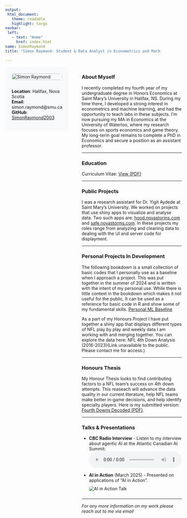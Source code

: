 ```yaml
---
output: 
 html_document:
   theme: readable
   highlight: tango
navbar:
 left:
   - text: "Home"
     href: index.html
name: SimonRaymond
title: "Simon Raymond: Student & Data Analyst in Econometrics and Machine Learning"

---
```


<style>
.main-container {
 max-width: 1400px !important;
 margin-left: auto;
 margin-right: auto;
 padding: 1em;
}
.custom-container {
 display: grid;
 grid-template-columns: 3fr 7fr;
 gap: 2em;
 width: 100%;
}
.side-panel {
 background-color: #f8f9fa;
 padding: 1.5em;
 border-radius: 8px;
 position: sticky;
 top: 2em;
 height: fit-content;
 margin-left: 0;
}
.profile-img {
 width: 100%;
 border-radius: 8px;
 margin-bottom: 1em;
}
.main-content {
 padding-left: 1em;
}
.contact-info {
 margin-top: 1em;
}
</style>

<div class="custom-container">
<div class="side-panel">
<img src="Photo.jpeg" alt="Simon Raymond" class="profile-img">
<div class="contact-info">
**Location**: Halifax, Nova Scotia  
**Email**: simon.raymond@smu.ca  
**GitHub**: [SimonRaymond2003](https://github.com/SimonRaymond2003)
</div>
</div>
<div class="main-content">

### About Myself
I recently completed my fourth year of my undergraduate degree in Honors Economics at Saint Mary's University in Halifax, NS. During my time there, I developed a strong interest in econometrics and machine learning, and had the opportunity to teach labs in these subjects. I'm now pursuing my MA in Economics at the University of Waterloo, where my research focuses on sports economics and game theory. My long-term goal remains to complete a PhD in Economics and secure a position as an assistant professor.

------------------

### Education
Curriculum Vitae: [View (PDF)](CV_PDF.pdf)

------------------

### Public Projects
I was a research assistant for Dr. Yigit Aydede at Saint Mary's University. We worked on projects that use shiny apps to visualize and analyse data. Two such apps are: [hood.novastorms.com](https://hood.novastorms.com/) and [safe.novastorms.com](https://safe.novastorms.com/). In these projects my roles range from analyzing and cleaning data to dealing with the UI and server code for displayment.

------------------

### Personal Projects In Development
The following bookdown is a small collection of basic codes that I personally use as a baseline when I approach a project. This was put together in the summer of 2024 and is written with the intent of my personal use. While there is little context in the bookdown which makes it not useful for the public, It can be used as a reference for basic code in R and show some of my fundamental skills. [Personal ML Baseline](https://simonraymond2003.github.io/MachineLearning/)


As a part of my Honours Project I have put together a shiny app that displays different types of NFL play by play and weekly data I am working with and merging together. You can explore the data here: NFL 4th Down Analysis (2016-2023)(Link unavailable to the public. Please contact me for access.)

------------------ 

### Honours Thesis
My Honour Thesis looks to find contributing factors to a NFL team's success on 4th down attempts. This reaseach will advance the data quality in our current literature, help NFL teams make better in-game decisions, and help identify specialty players. Here is my submitted version: [Fourth Downs Decoded (PDF)](Honours_Thesis_Simon_Raymond.pdf).

------------------

### Talks & Presentations

- **CBC Radio Interview** - Listen to my interview about agentic AI at the Atlantic Canadian AI Summit:
  <audio controls>
    <source src="RPReplay_Final1746125414.m4a" type="audio/mp4">
    Your browser does not support the audio element.
  </audio>

- **AI in Action** (March 2025) - Presented on applications of "AI in Action".
  <img src="WhatsApp Image 2025-03-05 at 12.59.59.jpeg" alt="AI in Action Talk" style="max-width: 50%; border-radius: 5px; margin: 10px 0;">

------------------

*For any more information on my work please reach out to me via email*

</div>
</div>
